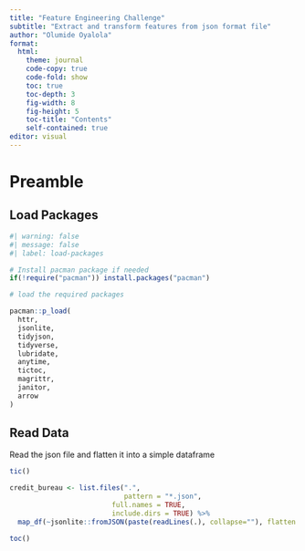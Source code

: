 ```yaml
---
title: "Feature Engineering Challenge"
subtitle: "Extract and transform features from json format file"
author: "Olumide Oyalola"
format: 
  html:
    theme: journal
    code-copy: true
    code-fold: show
    toc: true
    toc-depth: 3
    fig-width: 8
    fig-height: 5
    toc-title: "Contents"
    self-contained: true
editor: visual
---
```


# Preamble

## Load Packages

```r
#| warning: false
#| message: false
#| label: load-packages

# Install pacman package if needed
if(!require("pacman")) install.packages("pacman")

# load the required packages

pacman::p_load(
  httr,
  jsonlite,
  tidyjson,
  tidyverse,
  lubridate,
  anytime,
  tictoc,
  magrittr,
  janitor,
  arrow
)

```


## Read Data

Read the json file and flatten it into a simple dataframe

```r
tic()

credit_bureau <- list.files(".",
                            pattern = "*.json",
                         full.names = TRUE,
                         include.dirs = TRUE) %>%
  map_df(~jsonlite::fromJSON(paste(readLines(.), collapse=""), flatten = TRUE)) 

toc()
```

